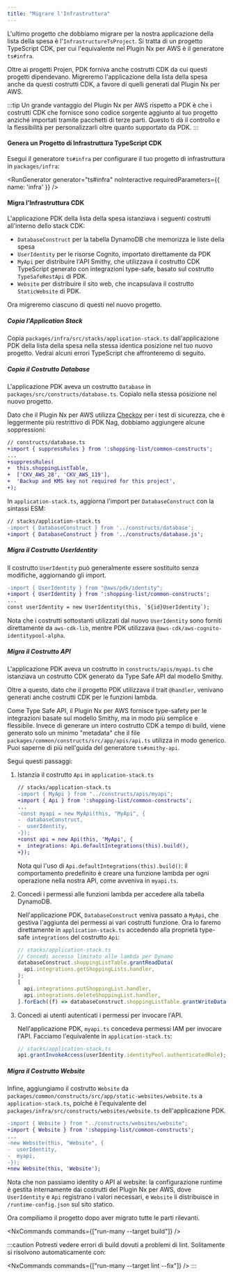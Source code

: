 ```yaml
---
title: "Migrare l'Infrastruttura"
---
```





L'ultimo progetto che dobbiamo migrare per la nostra applicazione della lista della spesa è l'`InfrastructureTsProject`. Si tratta di un progetto TypeScript CDK, per cui l'equivalente nel Plugin Nx per AWS è il <Link path="/guides/typescript-infrastructure">generatore `ts#infra`</Link>.

Oltre ai progetti Projen, PDK forniva anche costrutti CDK da cui questi progetti dipendevano. Migreremo l'applicazione della lista della spesa anche da questi costrutti CDK, a favore di quelli generati dal Plugin Nx per AWS.

:::tip
Un grande vantaggio del Plugin Nx per AWS rispetto a PDK è che i costrutti CDK che fornisce sono codice sorgente aggiunto al tuo progetto anziché importati tramite pacchetti di terze parti. Questo ti dà il controllo e la flessibilità per personalizzarli oltre quanto supportato da PDK.
:::

#### Genera un Progetto di Infrastruttura TypeScript CDK

Esegui il <Link path="/guides/typescript-infrastructure">generatore `ts#infra`</Link> per configurare il tuo progetto di infrastruttura in `packages/infra`:

<RunGenerator generator="ts#infra" noInteractive requiredParameters={{ name: 'infra' }} />

#### Migra l'Infrastruttura CDK

L'applicazione PDK della lista della spesa istanziava i seguenti costrutti all'interno dello stack CDK:

- `DatabaseConstruct` per la tabella DynamoDB che memorizza le liste della spesa
- `UserIdentity` per le risorse Cognito, importato direttamente da PDK
- `MyApi` per distribuire l'API Smithy, che utilizzava il costrutto CDK TypeScript generato con integrazioni type-safe, basato sul costrutto `TypeSafeRestApi` di PDK.
- `Website` per distribuire il sito web, che incapsulava il costrutto `StaticWebsite` di PDK.

Ora migreremo ciascuno di questi nel nuovo progetto.

##### Copia l'Application Stack

Copia `packages/infra/src/stacks/application-stack.ts` dall'applicazione PDK della lista della spesa nella stessa identica posizione nel tuo nuovo progetto. Vedrai alcuni errori TypeScript che affronteremo di seguito.

##### Copia il Costrutto Database

L'applicazione PDK aveva un costrutto `Database` in `packages/src/constructs/database.ts`. Copialo nella stessa posizione nel nuovo progetto.

Dato che il Plugin Nx per AWS utilizza [Checkov](https://www.checkov.io/) per i test di sicurezza, che è leggermente più restrittivo di PDK Nag, dobbiamo aggiungere alcune soppressioni:

```diff lang="ts"
// constructs/database.ts
+import { suppressRules } from ':shopping-list/common-constructs';
...
+suppressRules(
+  this.shoppingListTable,
+  ['CKV_AWS_28', 'CKV_AWS_119'],
+  'Backup and KMS key not required for this project',
+);
```

In `application-stack.ts`, aggiorna l'import per `DatabaseConstruct` con la sintassi ESM:

```diff lang="ts"
// stacks/application-stack.ts
-import { DatabaseConstruct } from '../constructs/database';
+import { DatabaseConstruct } from '../constructs/database.js';
```

##### Migra il Costrutto UserIdentity

Il costrutto `UserIdentity` può generalmente essere sostituito senza modifiche, aggiornando gli import.

```diff lang="ts"
-import { UserIdentity } from "@aws/pdk/identity";
+import { UserIdentity } from ':shopping-list/common-constructs';
...
const userIdentity = new UserIdentity(this, `${id}UserIdentity`);
```

Nota che i costrutti sottostanti utilizzati dal nuovo `UserIdentity` sono forniti direttamente da `aws-cdk-lib`, mentre PDK utilizzava `@aws-cdk/aws-cognito-identitypool-alpha`.

##### Migra il Costrutto API

L'applicazione PDK aveva un costrutto in `constructs/apis/myapi.ts` che istanziava un costrutto CDK generato da Type Safe API dal modello Smithy.

Oltre a questo, dato che il progetto PDK utilizzava il trait `@handler`, venivano generati anche costrutti CDK per le funzioni lambda.

Come Type Safe API, il Plugin Nx per AWS fornisce type-safety per le integrazioni basate sul modello Smithy, ma in modo più semplice e flessibile. Invece di generare un intero costrutto CDK a tempo di build, viene generato solo un minimo "metadata" che il file `packages/common/constructs/src/app/apis/api.ts` utilizza in modo generico. Puoi saperne di più nell'<Link path="/guides/ts-smithy-api">guida del generatore `ts#smithy-api`</Link>.

Segui questi passaggi:

<Steps>

1. Istanzia il costrutto `Api` in `application-stack.ts`

    ```diff lang="ts"
    // stacks/application-stack.ts
    -import { MyApi } from "../constructs/apis/myapi";
    +import { Api } from ':shopping-list/common-constructs';
    ...
    -const myapi = new MyApi(this, "MyApi", {
    -  databaseConstruct,
    -  userIdentity,
    -});
    +const api = new Api(this, 'MyApi', {
    +  integrations: Api.defaultIntegrations(this).build(),
    +});
    ```

    Nota qui l'uso di `Api.defaultIntegrations(this).build()`: il comportamento predefinito è creare una funzione lambda per ogni operazione nella nostra API, come avveniva in `myapi.ts`.

1. Concedi i permessi alle funzioni lambda per accedere alla tabella DynamoDB.

    Nell'applicazione PDK, `DatabaseConstruct` veniva passato a `MyApi`, che gestiva l'aggiunta dei permessi ai vari costrutti funzione. Ora lo faremo direttamente in `application-stack.ts` accedendo alla proprietà type-safe `integrations` del costrutto `Api`:

    ```ts
    // stacks/application-stack.ts
    // Concedi accesso limitato alle lambda per Dynamo
    databaseConstruct.shoppingListTable.grantReadData(
      api.integrations.getShoppingLists.handler,
    );
    [
      api.integrations.putShoppingList.handler,
      api.integrations.deleteShoppingList.handler,
    ].forEach((f) => databaseConstruct.shoppingListTable.grantWriteData(f));
    ```

1. Concedi ai utenti autenticati i permessi per invocare l'API.

    Nell'applicazione PDK, `myapi.ts` concedeva permessi IAM per invocare l'API. Facciamo l'equivalente in `application-stack.ts`:

    ```ts
    // stacks/application-stack.ts
    api.grantInvokeAccess(userIdentity.identityPool.authenticatedRole);
    ```

</Steps>

##### Migra il Costrutto Website

Infine, aggiungiamo il costrutto `Website` da `packages/common/constructs/src/app/static-websites/website.ts` a `application-stack.ts`, poiché è l'equivalente del `packages/infra/src/constructs/websites/website.ts` dell'applicazione PDK.

```diff lang="ts"
-import { Website } from "../constructs/websites/website";
+import { Website } from ':shopping-list/common-constructs';
...
-new Website(this, "Website", {
-  userIdentity,
-  myapi,
-});
+new Website(this, 'Website');
```

Nota che non passiamo identity o API al website: la configurazione runtime è gestita internamente dai costrutti del Plugin Nx per AWS, dove `UserIdentity` e `Api` registrano i valori necessari, e `Website` li distribuisce in `/runtime-config.json` sul sito statico.

Ora compiliamo il progetto dopo aver migrato tutte le parti rilevanti.

<NxCommands commands={["run-many --target build"]} />

:::caution
Potresti vedere errori di build dovuti a problemi di lint. Solitamente si risolvono automaticamente con:

<NxCommands commands={["run-many --target lint --fix"]} />
:::